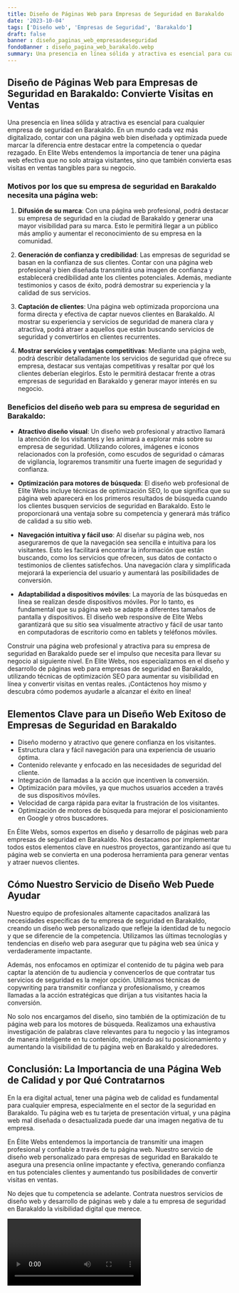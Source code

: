```yaml
---
title: Diseño de Páginas Web para Empresas de Seguridad en Barakaldo
date: '2023-10-04'
tags: ['Diseño web', 'Empresas de Seguridad', 'Barakaldo']
draft: false
banner : diseño_paginas_web_empresasdeseguridad
fondoBanner : diseño_pagina_web_barakaldo.webp
summary: Una presencia en línea sólida y atractiva es esencial para cualquier empresa de seguridad en Barakaldo. En un mundo cada vez más digitalizado, contar con una página web bien diseñada y optimizada puede marcar la diferencia entre destacar entre la competencia o quedar rezagado. En Elite Webs entendemos la importancia de tener una página web efectiva que no solo atraiga visitantes, sino que también convierta esas visitas en ventas tangibles para su negocio.
---
```


## Diseño de Páginas Web para Empresas de Seguridad en Barakaldo: Convierte Visitas en Ventas

Una presencia en línea sólida y atractiva es esencial para cualquier empresa de seguridad en Barakaldo. En un mundo cada vez más digitalizado, contar con una página web bien diseñada y optimizada puede marcar la diferencia entre destacar entre la competencia o quedar rezagado. En Elite Webs entendemos la importancia de tener una página web efectiva que no solo atraiga visitantes, sino que también convierta esas visitas en ventas tangibles para su negocio.

### Motivos por los que su empresa de seguridad en Barakaldo necesita una página web:

1. **Difusión de su marca**: Con una página web profesional, podrá destacar su empresa de seguridad en la ciudad de Barakaldo y generar una mayor visibilidad para su marca. Esto le permitirá llegar a un público más amplio y aumentar el reconocimiento de su empresa en la comunidad.

2. **Generación de confianza y credibilidad**: Las empresas de seguridad se basan en la confianza de sus clientes. Contar con una página web profesional y bien diseñada transmitirá una imagen de confianza y establecerá credibilidad ante los clientes potenciales. Además, mediante testimonios y casos de éxito, podrá demostrar su experiencia y la calidad de sus servicios.

3. **Captación de clientes**: Una página web optimizada proporciona una forma directa y efectiva de captar nuevos clientes en Barakaldo. Al mostrar su experiencia y servicios de seguridad de manera clara y atractiva, podrá atraer a aquellos que están buscando servicios de seguridad y convertirlos en clientes recurrentes.

4. **Mostrar servicios y ventajas competitivas**: Mediante una página web, podrá describir detalladamente los servicios de seguridad que ofrece su empresa, destacar sus ventajas competitivas y resaltar por qué los clientes deberían elegirlos. Esto le permitirá destacar frente a otras empresas de seguridad en Barakaldo y generar mayor interés en su negocio.

### Beneficios del diseño web para su empresa de seguridad en Barakaldo:

- **Atractivo diseño visual**: Un diseño web profesional y atractivo llamará la atención de los visitantes y les animará a explorar más sobre su empresa de seguridad. Utilizando colores, imágenes e iconos relacionados con la profesión, como escudos de seguridad o cámaras de vigilancia, lograremos transmitir una fuerte imagen de seguridad y confianza.

- **Optimización para motores de búsqueda**: El diseño web profesional de Elite Webs incluye técnicas de optimización SEO, lo que significa que su página web aparecerá en los primeros resultados de búsqueda cuando los clientes busquen servicios de seguridad en Barakaldo. Esto le proporcionará una ventaja sobre su competencia y generará más tráfico de calidad a su sitio web.

- **Navegación intuitiva y fácil uso**: Al diseñar su página web, nos aseguraremos de que la navegación sea sencilla e intuitiva para los visitantes. Esto les facilitará encontrar la información que están buscando, como los servicios que ofrecen, sus datos de contacto o testimonios de clientes satisfechos. Una navegación clara y simplificada mejorará la experiencia del usuario y aumentará las posibilidades de conversión.

- **Adaptabilidad a dispositivos móviles**: La mayoría de las búsquedas en línea se realizan desde dispositivos móviles. Por lo tanto, es fundamental que su página web se adapte a diferentes tamaños de pantalla y dispositivos. El diseño web responsive de Elite Webs garantizará que su sitio sea visualmente atractivo y fácil de usar tanto en computadoras de escritorio como en tablets y teléfonos móviles.

Construir una página web profesional y atractiva para su empresa de seguridad en Barakaldo puede ser el impulso que necesita para llevar su negocio al siguiente nivel. En Elite Webs, nos especializamos en el diseño y desarrollo de páginas web para empresas de seguridad en Barakaldo, utilizando técnicas de optimización SEO para aumentar su visibilidad en línea y convertir visitas en ventas reales. ¡Contáctenos hoy mismo y descubra cómo podemos ayudarle a alcanzar el éxito en línea!

<GifSeo />

<Cta />

## Elementos Clave para un Diseño Web Exitoso de Empresas de Seguridad en Barakaldo

- Diseño moderno y atractivo que genere confianza en los visitantes.
- Estructura clara y fácil navegación para una experiencia de usuario óptima.
- Contenido relevante y enfocado en las necesidades de seguridad del cliente.
- Integración de llamadas a la acción que incentiven la conversión.
- Optimización para móviles, ya que muchos usuarios acceden a través de sus dispositivos móviles.
- Velocidad de carga rápida para evitar la frustración de los visitantes.
- Optimización de motores de búsqueda para mejorar el posicionamiento en Google y otros buscadores.

En Élite Webs, somos expertos en diseño y desarrollo de páginas web para empresas de seguridad en Barakaldo. Nos destacamos por implementar todos estos elementos clave en nuestros proyectos, garantizando así que tu página web se convierta en una poderosa herramienta para generar ventas y atraer nuevos clientes.

## Cómo Nuestro Servicio de Diseño Web Puede Ayudar

Nuestro equipo de profesionales altamente capacitados analizará las necesidades específicas de tu empresa de seguridad en Barakaldo, creando un diseño web personalizado que refleje la identidad de tu negocio y que se diferencie de la competencia. Utilizamos las últimas tecnologías y tendencias en diseño web para asegurar que tu página web sea única y verdaderamente impactante.

Además, nos enfocamos en optimizar el contenido de tu página web para captar la atención de tu audiencia y convencerlos de que contratar tus servicios de seguridad es la mejor opción. Utilizamos técnicas de copywriting para transmitir confianza y profesionalismo, y creamos llamadas a la acción estratégicas que dirijan a tus visitantes hacia la conversión.

No solo nos encargamos del diseño, sino también de la optimización de tu página web para los motores de búsqueda. Realizamos una exhaustiva investigación de palabras clave relevantes para tu negocio y las integramos de manera inteligente en tu contenido, mejorando así tu posicionamiento y aumentando la visibilidad de tu página web en Barakaldo y alrededores.

## Conclusión: La Importancia de una Página Web de Calidad y por Qué Contratarnos

En la era digital actual, tener una página web de calidad es fundamental para cualquier empresa, especialmente en el sector de la seguridad en Barakaldo. Tu página web es tu tarjeta de presentación virtual, y una página web mal diseñada o desactualizada puede dar una imagen negativa de tu empresa.

En Élite Webs entendemos la importancia de transmitir una imagen profesional y confiable a través de tu página web. Nuestro servicio de diseño web personalizado para empresas de seguridad en Barakaldo te asegura una presencia online impactante y efectiva, generando confianza en tus potenciales clientes y aumentando tus posibilidades de convertir visitas en ventas.

No dejes que tu competencia se adelante. Contrata nuestros servicios de diseño web y desarrollo de páginas web y dale a tu empresa de seguridad en Barakaldo la visibilidad digital que merece.

<Video />

<CtaBot job='Empresas de Seguridad' city='Barakaldo'/>

<Gmaps query='Barakaldo+españa+maps' />